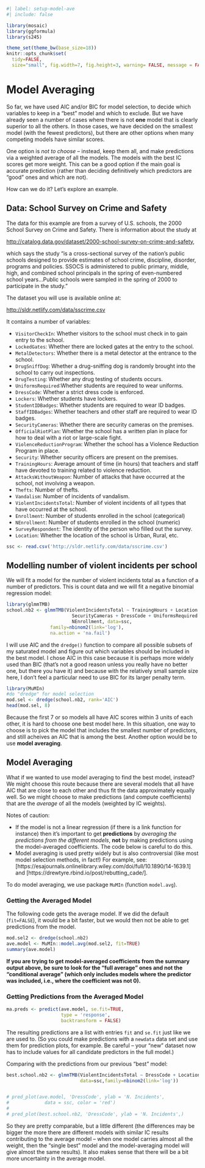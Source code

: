 ```r
#| label: setup-model-ave
#| include: false

library(mosaic)   
library(ggformula)
library(s245)

theme_set(theme_bw(base_size=18)) 
knitr::opts_chunk$set(
  tidy=FALSE,    
  size="small", fig.width=7, fig.height=3, warning= FALSE, message = FALSE)   
```

# Model Averaging

So far, we have used AIC and/or BIC for model selection, to decide which
variables to keep in a "best" model and which to exclude. But we have
already seen a number of cases where there is not **one** model that is
clearly superior to all the others. In those cases, we have decided on
the smallest model (with the fewest predictors), but there are other
options when many competing models have similar scores.

One option is *not to choose* -- instead, keep them all, and make
predictions via a weighted average of all the models. The models with
the best IC scores get more weight. This can be a good option if the
main goal is accurate prediction (rather than deciding definitively
which predictors are "good" ones and which are not).

How can we do it? Let's explore an example.

## Data: School Survey on Crime and Safety

The data for this example are from a survey of U.S. schools, the 2000
School Survey on Crime and Safety. There is information about the study
at

<http://catalog.data.gov/dataset/2000-school-survey-on-crime-and-safety>,

which says the study "is a cross-sectional survey of the nation's public
schools designed to provide estimates of school crime, discipline,
disorder, programs and policies. SSOCS is administered to public
primary, middle, high, and combined school principals in the spring of
even-numbered school years...Public schools were sampled in the spring
of 2000 to participate in the study."

The dataset you will use is available online at:

[http://sldr.netlify.com/data/sscrime.csv](http://sldr.netlfiy.com/data/sscrime.csv)

It contains a number of variables:

-   `VisitorCheckIn`: Whether visitors to the school must check in to
    gain entry to the school.
-   `LockedGates`: Whether there are locked gates at the entry to the
    school.
-   `MetalDetectors`: Whether there is a metal detector at the entrance
    to the school.
-   `DrugSniffDog`: Whether a drug-sniffing dog is randomly brought into
    the school to carry out inspections.
-   `DrugTesting`: Whether any drug testing of students occurs.
-   `UniformsRequired`:Whether students are required to wear uniforms.
-   `DressCode`: Whether a strict dress code is enforced.
-   `Lockers`: Whether students have lockers.
-   `StudentIDBadges`: Whether students are required to wear ID badges.
-   `StaffIDBadges`: Whether teachers and other staff are required to
    wear ID badges.
-   `SecurityCameras`: Whether there are security cameras on the
    premises.
-   `OfficialRiotPlan`: Whether the school has a written plan in place
    for how to deal with a riot or large-scale fight.
-   `ViolenceReductionProgram`: Whether the school has a Violence
    Reduction Program in place.
-   `Security`: Whether security officers are present on the premises.
-   `TrainingHours`: Average amount of time (in hours) that teachers and
    staff have devoted to training related to violence reduction.
-   `AttacksWithoutWeapon`: Number of attacks that have occurred at the
    school, not involving a weapon.
-   `Thefts`: Number of thefts.
-   `Vandalism`: Number of incidents of vandalism.
-   `ViolentIncidentsTotal`: Number of violent incidents of all types
    that have occurred at the school.
-   `Enrollment`: Number of students enrolled in the school
    (categorical)
-   `NEnrollment`: Number of students enrolled in the school (numeric)
-   `SurveyRespondent`: The identity of the person who filled out the
    survey.
-   `Location`: Whether the location of the school is Urban, Rural, etc.

```r
ssc <- read.csv('http://sldr.netlify.com/data/sscrime.csv')
```

## Modelling number of violent incidents per school

We will fit a model for the number of violent incidents total as a
function of a number of predictors. This is count data and we will fit a
negative binomial regression model:

```r
library(glmmTMB)
school.nb2 <- glmmTMB(ViolentIncidentsTotal ~ TrainingHours + Location + 
                        SecurityCameras + DressCode + UniformsRequired + 
                        NEnrollment, data=ssc,
                family=nbinom2(link='log'),
                na.action = 'na.fail')
```

I will use AIC and the `dredge()` function to compare all possible
subsets of my saturated model and figure out which variables should be
included in the best model. I chose AIC in this case because it is
perhaps more widely used than BIC (that's not a good reason unless you
really have no better one, but there you have it) and because with the
relatively small sample size here, I don't feel a particular need to use
BIC for its larger penalty term.

```r
library(MuMIn)
#do "dredge" for model selection
mod.sel <- dredge(school.nb2, rank='AIC')
head(mod.sel, 8)
```

Because the first 7 or so models all have AIC scores within 3 units of
each other, it is hard to choose one best model here. In this situation,
one way to choose is to pick the model that includes the smallest number
of predictors, and still acheives an AIC that is among the best. Another
option would be to use **model averaging**.

## Model Averaging

What if we wanted to use model averaging to find the best model,
instead? We might choose this route because there are several models
that all have AIC that are close to each other and thus fit the data
approximately equally well. So we might choose to make predictions (and
compute coefficients) that are the *average* of all the models (weighted
by IC weights).

Notes of caution:

-   If the model is not a linear regression (if there is a link function
    for instance) then it's important to get **predictions** by
    *averaging the predictions from the different models*, **not** by
    making predictions using the model-averaged coefficients. The code
    below is careful to do this.
-   Model averaging is used pretty widely but is also controversial
    (like most model selection methods, in fact!) For example, see:
    \[https://esajournals.onlinelibrary.wiley.com/doi/full/10.1890/14-1639.1\]
    and \[https://drewtyre.rbind.io/post/rebutting_cade/\].

To do model averaging, we use package `MuMIn` (function `model.avg`).

### Getting the Averaged Model

The following code gets the average model. If we did the default
(`fit=FALSE`), it would be a bit faster, but we would then not be able
to get predictions from the model.

```r
mod.sel2 <- dredge(school.nb2)
ave.model <- MuMIn::model.avg(mod.sel2, fit=TRUE)
summary(ave.model)
```

**If you are trying to get model-averaged coefficients from the summary
output above, be sure to look for the "full average" ones and not the
"conditional average" (which only includes models where the predictor
was included, i.e., where the coefficient was not 0).**

### Getting Predictions from the Averaged Model

```r
ma.preds <- predict(ave.model, se.fit=TRUE,
                    type = 'response', 
                    backtransform = FALSE)
```

The resulting predictions are a list with entries `fit` and `se.fit`
just like we are used to. (So you could make predictions with a
`newdata` data set and use them for prediction plots, for example. Be
careful -- your "new" dataset now has to include values for all
candidate predictors in the full model.)

Comparing with the predictions from our previous "best" model:

```r
best.school.nb2 <- glmmTMB(ViolentIncidentsTotal ~ DressCode + Location,
                           data=ssc,family=nbinom2(link='log'))


# pred_plot(ave.model, 'DressCode', ylab = 'N. Incidents',
#             data = ssc, color = 'red')
# 
# pred_plot(best.school.nb2, 'DressCode', ylab = 'N. Incidents',) 
```

So they are pretty comparable, but a little different (the differences
may be bigger the more there are different models with similar IC
results contributing to the average model -- when one model carries
almost all the weight, then the "single best" model and the
model-averaging model will give almost the same results). It also makes
sense that there will be a bit more uncertainty in the average model.
